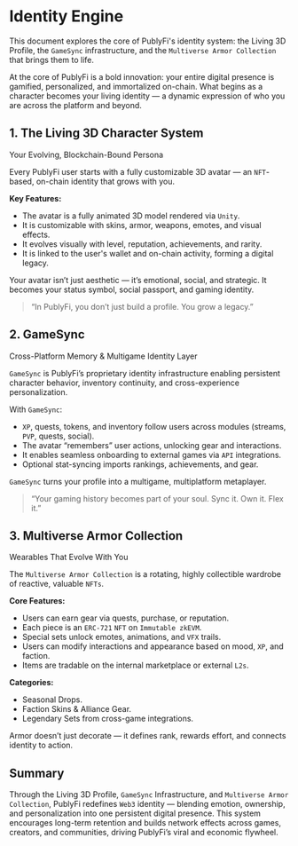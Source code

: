 # Identity Engine

This document explores the core of PublyFi's identity system: the Living 3D Profile, the `GameSync` infrastructure, and the `Multiverse Armor Collection` that brings them to life.

At the core of PublyFi is a bold innovation: your entire digital presence is gamified, personalized, and immortalized on-chain. What begins as a character becomes your living identity — a dynamic expression of who you are across the platform and beyond.

## 1. The Living 3D Character System
Your Evolving, Blockchain-Bound Persona

Every PublyFi user starts with a fully customizable 3D avatar — an `NFT`-based, on-chain identity that grows with you.

**Key Features:**
*   The avatar is a fully animated 3D model rendered via `Unity`.
*   It is customizable with skins, armor, weapons, emotes, and visual effects.
*   It evolves visually with level, reputation, achievements, and rarity.
*   It is linked to the user's wallet and on-chain activity, forming a digital legacy.

Your avatar isn’t just aesthetic — it’s emotional, social, and strategic. It becomes your status symbol, social passport, and gaming identity.

> “In PublyFi, you don’t just build a profile. You grow a legacy.”

## 2. GameSync
Cross-Platform Memory & Multigame Identity Layer

`GameSync` is PublyFi’s proprietary identity infrastructure enabling persistent character behavior, inventory continuity, and cross-experience personalization.

With `GameSync`:
*   `XP`, quests, tokens, and inventory follow users across modules (streams, `PVP`, quests, social).
*   The avatar “remembers” user actions, unlocking gear and interactions.
*   It enables seamless onboarding to external games via `API` integrations.
*   Optional stat-syncing imports rankings, achievements, and gear.

`GameSync` turns your profile into a multigame, multiplatform metaplayer.

> “Your gaming history becomes part of your soul. Sync it. Own it. Flex it.”

## 3. Multiverse Armor Collection
Wearables That Evolve With You

The `Multiverse Armor Collection` is a rotating, highly collectible wardrobe of reactive, valuable `NFTs`.

**Core Features:**
*   Users can earn gear via quests, purchase, or reputation.
*   Each piece is an `ERC-721` `NFT` on `Immutable zkEVM`.
*   Special sets unlock emotes, animations, and `VFX` trails.
*   Users can modify interactions and appearance based on mood, `XP`, and faction.
*   Items are tradable on the internal marketplace or external `L2s`.

**Categories:**
*   Seasonal Drops.
*   Faction Skins & Alliance Gear.
*   Legendary Sets from cross-game integrations.

Armor doesn’t just decorate — it defines rank, rewards effort, and connects identity to action.

## Summary

Through the Living 3D Profile, `GameSync` Infrastructure, and `Multiverse Armor Collection`, PublyFi redefines `Web3` identity — blending emotion, ownership, and personalization into one persistent digital presence. This system encourages long-term retention and builds network effects across games, creators, and communities, driving PublyFi’s viral and economic flywheel.